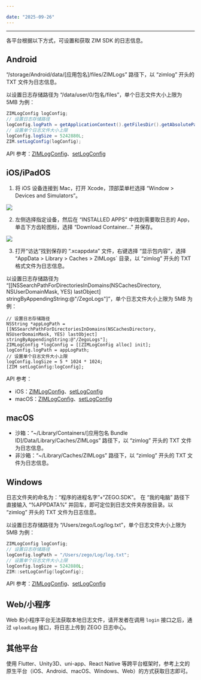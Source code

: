 ```yaml
---

date: "2025-09-26"
---
```


<Title>如何设置和获取 ZIM SDK 的日志信息？</Title>


- - -

各平台根据以下方式，可设置和获取 ZIM SDK 的日志信息。

## Android

“/storage/Android/data/[应用包名]/files/ZIMLogs” 路径下，以 “zimlog” 开头的 TXT 文件为日志信息。


以设置日志存储路径为 “/data/user/0/包名/files”，单个日志文件大小上限为 5MB 为例：

```java
ZIMLogConfig logConfig;
// 设置日志存储路径
logConfig.logPath = getApplicationContext().getFilesDir().getAbsolutePath();
// 设置单个日志文件大小上限
logConfig.logSize = 5242880L;
ZIM.setLogConfig(logConfig);
```

API 参考：[ZIMLogConfig](https://doc-zh.zego.im/article/api?doc=zim_API~java_android~struct~ZIMLogConfig)、[setLogConfig](https://doc-zh.zego.im/article/api?doc=zim_API~java_android~class~ZIM#set-log-config)


## iOS/iPadOS

1. 将 iOS 设备连接到 Mac，打开 Xcode，顶部菜单栏选择 “Window > Devices and Simulators”。
<Frame width="512" height="auto" caption=""><Frame width="512" height="auto" caption=""><img src="https://doc-media.zego.im/sdk-doc/Pics/FAQ/xcode_device_window_menu.png" /></Frame></Frame>

2. 左侧选择指定设备，然后在 “INSTALLED APPS” 中找到需要取日志的 App， 单击下方齿轮图标，选择 “Download Container...” 并保存。
<Frame width="512" height="auto" caption=""><img src="https://doc-media.zego.im/sdk-doc/Pics/FAQ/xcode_device_window.png" /></Frame>
      
3. 打开“访达”找到保存的 “.xcappdata” 文件，右键选择 “显示包内容”，选择 “AppData > Library > Caches > ZIMLogs` 目录，以 “zimlog” 开头的 TXT 格式文件为日志信息。


以设置日志存储路径为 “[[NSSearchPathForDirectoriesInDomains(NSCachesDirectory, NSUserDomainMask, YES) lastObject] stringByAppendingString:@"/ZegoLogs"]”，单个日志文件大小上限为 5MB 为例：

```objc
// 设置日志存储路径
NSString *appLogPath = [[NSSearchPathForDirectoriesInDomains(NSCachesDirectory, NSUserDomainMask, YES) lastObject] stringByAppendingString:@"/ZegoLogs"];
ZIMLogConfig *logConfig = [[ZIMLogConfig alloc] init];
logConfig.logPath = appLogPath;
// 设置单个日志文件大小上限
logConfig.logSize = 5 * 1024 * 1024;
[ZIM setLogConfig:logConfig];
```

API 参考：
- iOS：[ZIMLogConfig](https://doc-zh.zego.im/article/api?doc=zim_API~objectivec_ios~class~ZIMLogConfig)、[setLogConfig](https://doc-zh.zego.im/article/api?doc=zim_API~objectivec_ios~protocol~ZIM#set-log-config)
- macOS：[ZIMLogConfig](https://doc-zh.zego.im/article/api?doc=zim_API~objectivec_macos~class~ZIMLogConfig)、[setLogConfig](https://doc-zh.zego.im/article/api?doc=zim_API~objectivec_macos~protocol~ZIM#set-log-config)

## macOS

- 沙箱：“~/Library/Containers/[应用包名 Bundle ID]/Data/Library/Caches/ZIMLogs” 路径下，以 “zimlog” 开头的 TXT 文件为日志信息。
- 非沙箱：“~/Library/Caches/ZIMLogs” 路径下，以 “zimlog” 开头的 TXT 文件为日志信息。

## Windows

日志文件夹的命名为：“程序的进程名字”+“ZEGO.SDK”。 在 “我的电脑” 路径下直接输入 “%APPDATA%” 并回车，即可定位到日志文件夹存放目录。以 “zimlog” 开头的 TXT 文件为日志信息。

以设置日志存储路径为 “/Users/zego/Log/log.txt”，单个日志文件大小上限为 5MB 为例：

```cpp
ZIMLogConfig logConfig;
// 设置日志存储路径
logConfig.logPath = "/Users/zego/Log/log.txt";
// 设置单个日志文件大小上限
logConfig.logSize = 5242880L;
ZIM::setLogConfig(logConfig);
```

API 参考：[ZIMLogConfig](https://doc-zh.zego.im/article/api?doc=zim_API~cpp_windows~class~ZIMLogConfig)、[setLogConfig](https://doc-zh.zego.im/article/api?doc=zim_API~cpp_windows~class~ZIM#set-log-config)


## Web/小程序

Web 和小程序平台无法获取本地日志文件，请开发者在调用 `login` 接口之后，通过 `uploadLog` 接口，将日志上传到 ZEGO 日志中心。

## 其他平台

使用 Flutter、Unity3D、uni-app、React Native 等跨平台框架时，参考上文的原生平台（iOS、Android、macOS、Windows、Web）的方式获取日志即可。